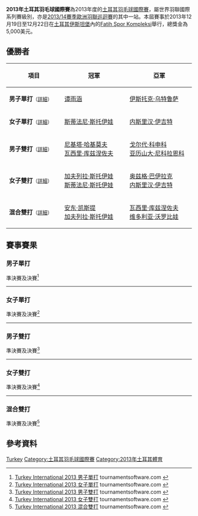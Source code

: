 {{noteTA|G1=Badminton}}
{{infobox badminton event
|name           = 2013年土耳其羽毛球國際賽
|image          = 
|size           = 
|caption        =
|dates          = 2013年12月19日－12月22日
|number_edition = 
|level          = 4B
|prize_money    = 5,000美元
|location       = {{TUR}}[[伊斯坦堡|伊斯坦堡]]
|venue          = Fatih Spor Kompleksi
|previous       = 2012年土耳其羽毛球國際賽 
|next           = 2014年土耳其羽毛球國際賽
}}
'''2013年土耳其羽毛球國際賽'''為2013年度的[[土耳其羽毛球國際賽|土耳其羽毛球國際賽]]，屬世界羽聯國際系列賽級別，亦是[[2013/14賽季歐洲羽聯巡迴賽|2013/14賽季歐洲羽聯巡迴賽]]的其中一站。本屆賽事於2013年12月19日至12月22日在[[土耳其|土耳其]][[伊斯坦堡|伊斯坦堡]]內的[[Fatih_Spor_Kompleksi|Fatih Spor Kompleksi]]舉行，總獎金為5,000美元。

== 優勝者 ==
{| class=wikitable style="font-size:small"
!width="200"|項目
!width="250"|冠軍
!width="250"|亞軍
|-
|'''男子單打'''<small>（[[#男子單打|詳細]]）</small>
|{{flagicon|BEL}} [[谭雨涵|谭雨涵]]
|{{flagicon|SLO}} [[伊斯托克·乌特鲁萨|伊斯托克·乌特鲁萨]]
|-
|'''女子單打'''<small>（[[#女子單打|詳細]]）</small>
|{{flagicon|BUL}} [[斯蒂法尼·斯托伊娃|斯蒂法尼·斯托伊娃]]
|{{flagicon|TUR}} [[内斯里汉·伊吉特|内斯里汉·伊吉特]]
|-
|'''男子雙打'''<small>（[[#男子雙打|詳細]]）</small>
|{{flagicon|RUS}} [[尼基塔·哈基莫夫|尼基塔·哈基莫夫]]<br/>{{flagicon|RUS}} [[瓦西里·库兹涅佐夫|瓦西里·库兹涅佐夫]]
|{{flagicon|RUS}} [[戈尔代·科申科|戈尔代·科申科]]<br/>{{flagicon|RUS}} [[亚历山大·尼科拉恩科|亚历山大·尼科拉恩科]]
|-
|'''女子雙打'''<small>（[[#女子雙打|詳細]]）</small>
|{{flagicon|BUL}} [[加夫列拉·斯托伊娃|加夫列拉·斯托伊娃]]<br/>{{flagicon|BUL}} [[斯蒂法尼·斯托伊娃|斯蒂法尼·斯托伊娃]]
|{{flagicon|TUR}} [[奥兹格·巴伊拉克|奥兹格·巴伊拉克]]<br/>{{flagicon|TUR}} [[内斯里汉·伊吉特|内斯里汉·伊吉特]]
|-
|'''混合雙打'''<small>（[[#混合雙打|詳細]]）</small>
|{{flagicon|FIN}} [[安东·凯斯提|安东·凯斯提]]<br/>{{flagicon|BUL}} [[加夫列拉·斯托伊娃|加夫列拉·斯托伊娃]]
|{{flagicon|RUS}} [[瓦西里·库兹涅佐夫|瓦西里·库兹涅佐夫]]<br/>{{flagicon|RUS}} [[维多利亚·沃罗比娃|维多利亚·沃罗比娃]]
|}

== 賽事賽果 ==
=== 男子單打 ===
;準決賽及決賽<ref name="MS">[http://bwf.tournamentsoftware.com/sport/draw.aspx?id=FA38878C-B0DE-4C2A-B355-25C5AEA59D48&draw=2 Turkey International 2013 男子單打] tournamentsoftware.com {{en}}</ref>
{{4TeamBracket-Tennis3-v2
| team-width=200
| RD1-seed1=1
| RD1-team1='''{{flagicon|BEL}} [[谭雨涵|谭雨涵]]
| RD1-score1-1='''21
| RD1-score1-2='''21
| RD1-score1-3=
| RD1-seed2=
| RD1-team2={{flagicon|NED}} [[尼克·弗兰斯曼|尼克·弗兰斯曼]]
| RD1-score2-1=16
| RD1-score2-2=15
| RD1-score2-3=

| RD1-seed3=6
| RD1-team3={{flagicon|NED}} [[Jordy_Hilbink|Jordy Hilbink]]
| RD1-score3-1=13
| RD1-score3-2='''21
| RD1-score3-3=17
| RD1-seed4=2
| RD1-team4='''{{flagicon|SLO}} [[伊斯托克·乌特鲁萨|伊斯托克·乌特鲁萨]]
| RD1-score4-1='''21
| RD1-score4-2=18
| RD1-score4-3='''21

| RD2-seed1=1
| RD2-team1='''{{flagicon|BEL}} [[谭雨涵|谭雨涵]]
| RD2-score1-1='''21
| RD2-score1-2='''21
| RD2-score1-3=
| RD2-seed2=2
| RD2-team2={{flagicon|SLO}} [[伊斯托克·乌特鲁萨|伊斯托克·乌特鲁萨]]
| RD2-score2-1=11
| RD2-score2-2=12
| RD2-score2-3=
}}
----

=== 女子單打 ===
;準決賽及決賽<ref name="WS">[http://bwf.tournamentsoftware.com/sport/draw.aspx?id=FA38878C-B0DE-4C2A-B355-25C5AEA59D48&draw=4 Turkey International 2013 女子單打] tournamentsoftware.com {{en}}</ref>
{{4TeamBracket-Tennis3-v2
| team-width=200
| RD1-seed1=8
| RD1-team1='''{{flagicon|TUR}} [[内斯里汉·伊吉特|内斯里汉·伊吉特]]
| RD1-score1-1='''21
| RD1-score1-2='''21
| RD1-score1-3=
| RD1-seed2=3
| RD1-team2={{flagicon|RUS}} [[奥尔佳·戈洛瓦诺娃|奥尔佳·戈洛瓦诺娃]]
| RD1-score2-1=18
| RD1-score2-2=14
| RD1-score2-3=

| RD1-seed3=4
| RD1-team3={{flagicon|SUI}} [[尼克尔·沙勒|尼克尔·沙勒]]
| RD1-score3-1=18
| RD1-score3-2=17
| RD1-score3-3=
| RD1-seed4=2
| RD1-team4='''{{flagicon|BUL}} [[斯蒂法尼·斯托伊娃|斯蒂法尼·斯托伊娃]]
| RD1-score4-1='''21
| RD1-score4-2='''21
| RD1-score4-3=

| RD2-seed1=8
| RD2-team1={{flagicon|TUR}} [[内斯里汉·伊吉特|内斯里汉·伊吉特]]
| RD2-score1-1='''21
| RD2-score1-2=16
| RD2-score1-3=19
| RD2-seed2=2
| RD2-team2='''{{flagicon|BUL}} [[斯蒂法尼·斯托伊娃|斯蒂法尼·斯托伊娃]]
| RD2-score2-1=14
| RD2-score2-2='''21
| RD2-score2-3='''21
}}
----

=== 男子雙打 ===
;準決賽及決賽<ref name="MD">[http://bwf.tournamentsoftware.com/sport/draw.aspx?id=FA38878C-B0DE-4C2A-B355-25C5AEA59D48&draw=6 Turkey International 2013 男子雙打] {{Wayback|url=http://bwf.tournamentsoftware.com/sport/draw.aspx?id=FA38878C-B0DE-4C2A-B355-25C5AEA59D48&draw=6 |date=20191217074933 }} tournamentsoftware.com {{en}}</ref>
{{4TeamBracket-Tennis3-v2
| team-width=200
| RD1-seed1=1
| RD1-team1='''{{flagicon|RUS}} [[尼基塔·哈基莫夫|尼基塔·哈基莫夫]]<br/> {{flagicon|RUS}} [[瓦西里·库兹涅佐夫|瓦西里·库兹涅佐夫]]
| RD1-score1-1='''21
| RD1-score1-2=21
| RD1-score1-3='''21
| RD1-seed2=
| RD1-team2={{flagicon|FRA}} [[昆廷·文森特|昆廷·文森特]]<br/> {{flagicon|FRA}} [[塞巴斯蒂安·文森特|塞巴斯蒂安·文森特]]
| RD1-score2-1=18
| RD1-score2-2='''23
| RD1-score2-3=18

| RD1-seed3=Q
| RD1-team3={{flagicon|INA}} [[Titon_Gustaman|Titon Gustaman]]<br/> {{flagicon|SUI}} [[Yohannes_Hogianto|Yohannes Hogianto]]
| RD1-score3-1=15
| RD1-score3-2=14
| RD1-score3-3=
| RD1-seed4=
| RD1-team4='''{{flagicon|RUS}} [[戈尔代·科申科|戈尔代·科申科]]<br/> {{flagicon|RUS}} [[亚历山大·尼科拉恩科|亚历山大·尼科拉恩科]]
| RD1-score4-1='''21
| RD1-score4-2='''21
| RD1-score4-3=

| RD2-seed1=1
| RD2-team1='''{{flagicon|RUS}} [[尼基塔·哈基莫夫|尼基塔·哈基莫夫]]<br/> {{flagicon|RUS}} [[瓦西里·库兹涅佐夫|瓦西里·库兹涅佐夫]]
| RD2-score1-1='''22
| RD2-score1-2='''21
| RD2-score1-3=
| RD2-seed2=
| RD2-team2={{flagicon|RUS}} [[戈尔代·科申科|戈尔代·科申科]]<br/> {{flagicon|RUS}} [[亚历山大·尼科拉恩科|亚历山大·尼科拉恩科]]
| RD2-score2-1=20
| RD2-score2-2=19
| RD2-score2-3=
}}
----

=== 女子雙打 ===
;準決賽及決賽<ref name="WD">[http://bwf.tournamentsoftware.com/sport/draw.aspx?id=FA38878C-B0DE-4C2A-B355-25C5AEA59D48&draw=7 Turkey International 2013 女子雙打] {{Webarchive|url=https://archive.is/20140414041938/http://bwf.tournamentsoftware.com/sport/draw.aspx?id=FA38878C-B0DE-4C2A-B355-25C5AEA59D48&draw=7 |date=2014-04-14 }} tournamentsoftware.com {{en}}</ref>
{{4TeamBracket-Tennis3-v2
| team-width=200
| RD1-seed1=1
| RD1-team1='''{{flagicon|BUL}} [[加夫列拉·斯托伊娃|加夫列拉·斯托伊娃]]<br/> {{flagicon|BUL}} [[斯蒂法尼·斯托伊娃|斯蒂法尼·斯托伊娃]]
| RD1-score1-1='''21
| RD1-score1-2='''21
| RD1-score1-3=
| RD1-seed2=
| RD1-team2={{flagicon|TUR}} [[杰姆雷·费拉|杰姆雷·费拉]]<br/> {{flagicon|TUR}} [[内斯里汉·基利希|内斯里汉·基利希]]
| RD1-score2-1=10
| RD1-score2-2=16
| RD1-score2-3=

| RD1-seed3=
| RD1-team3={{flagicon|FRA}} [[劳拉·舒瓦内|劳拉·舒瓦内]]<br/> {{flagicon|CRO}} [[斯塔萨·博萨诺维奇|斯塔萨·博萨诺维奇]]
| RD1-score3-1='''26
| RD1-score3-2=9
| RD1-score3-3=10
| RD1-seed4=2
| RD1-team4='''{{flagicon|TUR}} [[奥兹格·巴伊拉克|奥兹格·巴伊拉克]]<br/> {{flagicon|TUR}} [[内斯里汉·伊吉特|内斯里汉·伊吉特]]
| RD1-score4-1=24
| RD1-score4-2='''21
| RD1-score4-3='''21

| RD2-seed1=1
| RD2-team1='''{{flagicon|BUL}} [[加夫列拉·斯托伊娃|加夫列拉·斯托伊娃]]<br/> {{flagicon|BUL}} [[斯蒂法尼·斯托伊娃|斯蒂法尼·斯托伊娃]]
| RD2-score1-1='''21
| RD2-score1-2='''21
| RD2-score1-3=
| RD2-seed2=2
| RD2-team2={{flagicon|TUR}} [[奥兹格·巴伊拉克|奥兹格·巴伊拉克]]<br/> {{flagicon|TUR}} [[内斯里汉·伊吉特|内斯里汉·伊吉特]]
| RD2-score2-1=15
| RD2-score2-2=8
| RD2-score2-3=
}}
----

=== 混合雙打 ===
;準決賽及決賽<ref name="XD">[http://bwf.tournamentsoftware.com/sport/draw.aspx?id=FA38878C-B0DE-4C2A-B355-25C5AEA59D48&draw=9 Turkey International 2013 混合雙打] {{Webarchive|url=https://archive.is/20140414041943/http://bwf.tournamentsoftware.com/sport/draw.aspx?id=FA38878C-B0DE-4C2A-B355-25C5AEA59D48&draw=9 |date=2014-04-14 }} tournamentsoftware.com {{en}}</ref>
{{4TeamBracket-Tennis3-v2
| team-width=200
| RD1-seed1=
| RD1-team1={{flagicon|RUS}} [[阿纳托利·亚特瑟夫|阿纳托利·亚特瑟夫]]<br/> {{flagicon|RUS}} [[叶夫根尼娅·科泽茨卡亚|叶夫根尼娅·科泽茨卡亚]]
| RD1-score1-1=18
| RD1-score1-2=17
| RD1-score1-3=
| RD1-seed2=
| RD1-team2='''{{flagicon|FIN}} [[安东·凯斯提|安东·凯斯提]]<br/> {{flagicon|BUL}} [[加夫列拉·斯托伊娃|加夫列拉·斯托伊娃]]
| RD1-score2-1='''21
| RD1-score2-2='''21
| RD1-score2-3=

| RD1-seed3=Q
| RD1-team3={{flagicon|TUR}} [[Mehmet_Ali_Kurt|Mehmet Ali Kurt]]<br/> {{flagicon|TUR}} [[Ozge_Toyran|Ozge Toyran]]
| RD1-score3-1=18
| RD1-score3-2=22
| RD1-score3-3=
| RD1-seed4=
| RD1-team4='''{{flagicon|RUS}} [[瓦西里·库兹涅佐夫|瓦西里·库兹涅佐夫]]<br/> {{flagicon|RUS}} [[维多利亚·沃罗比娃|维多利亚·沃罗比娃]]
| RD1-score4-1='''21
| RD1-score4-2='''24
| RD1-score4-3=

| RD2-seed1=
| RD2-team1='''{{flagicon|FIN}} [[安东·凯斯提|安东·凯斯提]]<br/> {{flagicon|BUL}} [[加夫列拉·斯托伊娃|加夫列拉·斯托伊娃]]
| RD2-score1-1='''21
| RD2-score1-2='''21
| RD2-score1-3=
| RD2-seed2=
| RD2-team2={{flagicon|RUS}} [[瓦西里·库兹涅佐夫|瓦西里·库兹涅佐夫]]<br/> {{flagicon|RUS}} [[维多利亚·沃罗比娃|维多利亚·沃罗比娃]]
| RD2-score2-1=9
| RD2-score2-2=15
| RD2-score2-3=
}}

== 參考資料 ==
{{Reflist}}

[[Category:2013年世界羽聯國際系列賽|Turkey]]
[[Category:土耳其羽毛球國際賽|Category:土耳其羽毛球國際賽]]
[[Category:2013年土耳其體育|Category:2013年土耳其體育]]